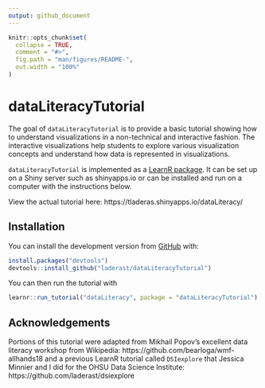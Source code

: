 ```yaml
---
output: github_document
---
```


<!-- README.md is generated from README.Rmd. Please edit that file -->

```r
knitr::opts_chunk$set(
  collapse = TRUE,
  comment = "#>",
  fig.path = "man/figures/README-",
  out.width = "100%"
)
```
# dataLiteracyTutorial

The goal of `dataLiteracyTutorial` is to provide a basic tutorial showing how to understand visualizations in a non-technical and interactive fashion. The interactive visualizations help students to explore various visualization concepts and understand how data is represented in visualizations.

`dataLiteracyTutorial` is implemented as a [LearnR package](https://rstudio.github.io/learnr/). It can be set up on a Shiny server such as shinyapps.io or can be installed and run on a computer with the instructions below.

View the actual tutorial here: https://tladeras.shinyapps.io/dataLiteracy/

## Installation

You can install the development version from [GitHub](https://github.com/) with:

``` r
install.packages("devtools")
devtools::install_github("laderast/dataLiteracyTutorial")
```

You can then run the tutorial with

```r
learnr::run_tutorial("dataLiteracy", package = "dataLiteracyTutorial")
```

## Acknowledgements

Portions of this tutorial were adapted from Mikhail Popov's excellent data literacy workshop from Wikipedia: https://github.com/bearloga/wmf-allhands18 and a previous LearnR tutorial called `DSIexplore` that Jessica Minnier and I did for the OHSU Data Science Institute: https://github.com/laderast/dsiexplore
